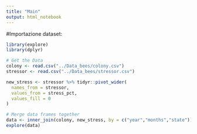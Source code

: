 ```yaml
---
title: "Main"
output: html_notebook
---
```

#Importazione dataset:
```r
library(explore)
library(dplyr) 

# Get the Data
colony <- read.csv("../Data_bees/colony.csv")
stressor <- read.csv("../Data_bees/stressor.csv")

new_stress <- stressor %>% tidyr::pivot_wider(
  names_from = stressor, 
  values_from = stress_pct,
  values_fill = 0
)

# Merge data frames together
data <- inner_join(colony, new_stress, by = c("year","months","state"))
explore(data)
```
